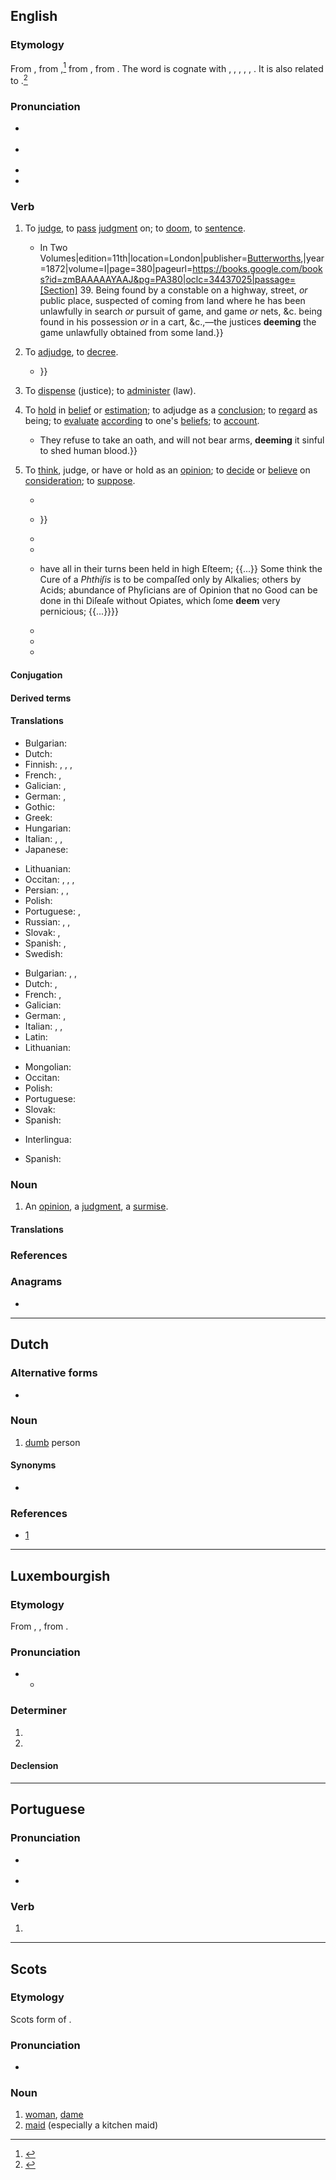{{also|Deem}}
==English==
{{was wotd|2019|April|10}}

===Etymology===
{{root|en|ine-pro|*dʰeh₁-}}
From {{inh|en|enm|demen|dẹ̄men|to judge; to criticize, condemn; to impose a penalty on, sentence; to direct, order; to believe, think, deem}}, from {{inh|en|ang|dēman||to decide, decree, deem, determine, judge; to condemn, doom, sentence; to consider, examine, reckon, think; to prove; to compute, estimate; to declare, tell; to glorify, praise}},<ref>{{R:MED Online|entry=dẹ̄men|pos=v|id=MED11023|accessdate=28 April 2018}}</ref> from {{inh|en|gem-pro|*dōmijaną||to judge, think}}, from {{der|en|ine-pro|*dʰeh₁-||to set, put}}. The word is cognate with {{cog|da|dømme||to judge}}, {{cog|nl|doemen||to condemn, foredoom}}, {{cog|frr|dema||to judge, recognise}}, {{cog|nb|dømme||to judge}}, {{cog|nn|døma||to judge}}, {{cog|sv|döma||to judge, sentence, condemn}}. It is also related to {{m|en|doom}}.<ref>{{R:Lexico}}</ref>

===Pronunciation===
* {{a|RP}} {{IPA|en|/diːm/}}
* {{a|GA}} {{IPA|en|/dim/}}
* {{audio|en|en-au-deem.ogg|Audio (AU)}}
* {{rhymes|en|iːm}}

===Verb===
{{en-verb}}

# {{lb|en|transitive|obsolete}} To [[judge#Verb|judge]], to [[pass#Verb|pass]] [[judgment]] on; to [[doom#Verb|doom]], to [[sentence#Verb|sentence]].
#: {{synonyms|en|judge}}
#* {{quote-book|en|author=George C[olwell] Oke|chapter=The Synopsis of Offences, etc. within the Provisions of the 11 & 12 Vict. c. 43|title=The Magisterial Synopsis: A Practical Guide for Magistrates, Their Clerks, Attornies and Constables; {{...|Summary Convictions and Indictable Offences, with Their Penalties, Punishments, Procedure, &c., being Alphabetically and Tabularly Arranged.}} In Two Volumes|edition=11th|location=London|publisher=[[w:LexisNexis|Butterworths]],{{nb...|7, Fleet Street, law publishers to the Queen’s Most Excellent Majesty; Dublin: Hodges, Foster & Co.; Edinburgh: T. & T. Clark; Bell & Bradfute; Calcutta: Thacker, Spink & Co.; Bombay: Thacker, Vining & Co.; Melbourne: George Robertson.}}|year=1872|volume=I|page=380|pageurl=https://books.google.com/books?id=zmBAAAAAYAAJ&pg=PA380|oclc=34437025|passage=[Section] 39. Being found by a constable on a highway, street, ''or'' public place, suspected of coming from land where he has been unlawfully in search ''or'' pursuit of game, and game ''or'' nets, &c. being found in his possession ''or'' in a cart, &c.,—the justices '''deeming''' the game unlawfully obtained from some land.}}
# {{lb|en|transitive|obsolete}} To [[adjudge]], to [[decree#Verb|decree]].
#: {{synonyms|en|judge}}
#* {{quote-book|en|chapter=Act No. VII. of 1843|title=East India. Acts Passed by the Honourable the President of the {{w|Council of India}}, and by the Right Honourable the [[w:Governor-General of India|Governor-General]], for 1843;{{nb...|with Index.—(Pursuant to Act.)}}|series=Accounts and Papers|seriesvolume=328|location=[London]|publisher=Ordered, by the [[w:House of Commons of the United Kingdom|House of Commons]], to be printed,{{nb...|28 May 1845.}}|year=1843|year_published=28 May 1845|section=section XLIV|page=11|pageurl=https://books.google.com/books?id=mUlDAAAAcAAJ&pg=PA11|oclc=941768593|passage=And it is hereby enacted, that in any zillah, in which the Governor in Council of Fort St. George '''deems''' it expedient to establish the zillah court, and the court or courts under subordinate judges or principal sudder ameens, at separate stations, it shall be competent to the said Governor in Council, by an Order in Council, to authorize the session judge to take cognizance of all criminal cases subject ordinarily to the jurisdiction of the subordinate courts, {{...}}}}
# {{lb|en|transitive|obsolete}} To [[dispense]] (justice); to [[administer]] (law).
#: {{synonyms|en|judge}}
# {{lb|en|ditransitive}} To [[hold#Verb|hold]] in [[belief]] or [[estimation]]; to adjudge as a [[conclusion]]; to [[regard#Verb|regard]] as being; to [[evaluate]] [[according#Adverb|according]] to one's [[belief]]s; to [[account#Verb|account]].
#: {{synonyms|en|consider|Thesaurus:deem}}
#: {{ux|en|She '''deemed''' his efforts insufficient.}}
#* {{quote-journal|en|title=Types of Russian Character|editor={{w|Edmund Routledge}}|magazine=Routledge’s Every Boy’s Annual|location=London; New York, N.Y.|publisher=[[w:Routledge|George Routledge & Sons]]|year=1874|page=254|pageurl=https://books.google.com/books?id=ujUGAAAAQAAJ&pg=PA254|oclc=41635097|passage=To this sect belong also the Skakounui, or Jumpers. {{...}} They refuse to take an oath, and will not bear arms, '''deeming''' it sinful to shed human blood.}}
# {{lb|en|ambitransitive}} To [[think]], judge, or have or hold as an [[opinion]]; to [[decide]] or [[believe]] on [[consideration]]; to [[suppose]].
#* {{RQ:Harvey Pierces Supererogation|page=41|passage=It may ſeeme a rude diſpoſition that ſorteth not with the quality of the age; and pollicy '''deemeth''' that vertue a vice, that modeſty, ſimplicity, that reſolotenes, diſſolutenes, that conformeth not it ſelfe with a ſupple and deft correſpondence to the preſent time.}}
#* {{quote-book|en|author=Samuel Fisher|authorlink=Samuel Fisher (Quaker)|chapter=The Fourth Apologeticall, and Expostulatory Exercitation|title=Rusticus ad Academicos in Exercitationibus Expostulatoriis, Apologeticis Quatuor: The Rustick’s Alarm to the Rabbies,{{nb...|or, The Country Correcting the University and Clergy, and [...] Contesting for the Truth [...]: In Four Apologeticall and Expostulatory Exercitations: Wherein is Contained, as well a General Account to All Enquirers, as a General Answer to All Opposers of the Most Truly Catholike and Most Truly Christ-like Chistians [sic] Called Quakers, and of the True Divinity of Their Doctrine: By Way of Entire Entercourse Held in Special with Four of the Clergies Chieftanes, viz, John Owen [...] Tho. Danson [...] John Tombes [...] Rich. Baxter [...]}}|location=London|publisher=Printed for Robert Wilson|year=1660|section=chapter VI|page=220|pageurl=https://books.google.com/books?id=EbUXEkaRrp4C&pg=PA220|oclc=891493714|passage=[T]herefore had ''[[w:Cain and Abel|Abel]]'' and his ''works acceptance'', when ''Cain'' and his had none, becauſe he was righteous, not ſo eſteemed of God while he was not ſo indeed (as T[homas] D[anson] '''deems''') who becauſe he ſo does, '''deems''' that God (as himſelf) '''deems''' thoſe and theirs to be ''good'' and ''righteous'', {{...}}}}
#* {{quote-book|en|author=Kenelme Digby [''i.e.'', {{w|Kenelm Digby}}]|chapter=[The Second Treatise: Declaring the Nature and Operations of Mans Soule.] Of Thinking and Knowing|title=Two Treatises: In the One of which, the Nature of Bodies; in the Other, the Nature of Mans Soule is Looked into: In Way of Discovery of the Immortality of Reasonable Soules|location=London|publisher=Printed for Iohn Williams,{{nb...|and are to be sold at the Crown in S. Pauls Church-yard.}}|year=1665|page=18|pageurl=https://books.google.com/books?id=VxBfL1nZRoIC&pg=RA4-PA18|oclc=606597890|passage=[I]f a man doe really deem the weather to be cold, or that his body is diſtempered, he putteth on warmer cloathes, or taketh phyſick: although peradventure he is miſtaken in both: for his '''deeming''' them to be ſo, maketh him demeane himſelfe in ſuch ſort, as if really they were ſo.}}
#* {{RQ:Bunyan Pilgrim's Progress|pages=139–140|pageref=140|passage=So ''Chriſtian'' came up with him again, and ſaid, Sir, you talk as if you knew ſomething more than all the World doth; and if I take not my mark amiſs, I '''deem''' I have half a gueſs of you: Is not your name Mr. ''By-ends'' of ''Fair-ſpeech''?}}
#* {{quote-book|en|author=Benjamin Marten|authorlink=Benjamin Marten|chapter=Of the Great Number of Medicines and Various Methods of Cure Recommended for Consumptions, with the Different Opinions of Authors Concerning Them, &c.|title=A New Theory of Consumptions: More Especially of a Phthisis, or Consumption of the Lungs.{{nb...|Wherein, after a Brief History of the Distemper, Its Various Symptoms throughout Its Several Degrees, and Every Minute Step It Takes, from Its First Invading the Patient, to Its Final Termination, Enquiry is Made Concerning the Prime, Essential, and hitherto Accounted Inexplicable Cause of that Disease, so Very Endemick to This Nation, and Generally Fatal to Those It Seizes on. With an Account Of the Great Number of Medicines, and Various Methods of Cure Recommended for Consumptions; and the Different Opinions of Authors Concerning Them. Also the Possibility of Healing Ulcers in the Lungs Asserted, the Strongest Objections against It Answered, and a Different and More Probable Method of Cure Advanced, than Commonly Practised. Likewise Directions about Eating, Drinking, Sleeping, Exercise, and Way of Living in General, Proper for Consumptive Persons.}}|location=London|publisher=Printed for R. Knaplock,{{nb...|at the Bishop’s Head in St. Paul’s Church-yard}}; A. Bell,{{nb...|at the Cross Keys and Bible in Cornhill}}; J. Hooke, {{nb...|at the Flower de Luce against St. Dunstan’s Church in Fleetstreet}}, and C. King,{{nb...|at the Judge’s Head in Westminster-Hall.}}|year=1720|pages=101–102|pageurl=https://books.google.com/books?id=4tlis22XvscC&pg=PA102|oclc=723518503|passage=[T]hoſe [remedies] that have obtain'd the Name of Antiſcorbutick, Antiſcrophulous, Traumatick, Vulnerary or Healing Medicines, and ſuch as are '''deem'd''' Sweeteners of the Blood, and Correctors of Acrimony, {{...}} have all in their turns been held in high Eſteem; {{...}} Some think the Cure of a ''Phthiſis'' is to be compaſſed only by Alkalies; others by Acids; abundance of Phyſicians are of Opinion that no Good can be done in thi Diſeaſe without Opiates, which ſome '''deem''' very pernicious; {{...}}}}
#* {{quote-book|en|author=Ralph Waldo Emerson|authorlink=Ralph Waldo Emerson|chapter=Threnody|title=Poems|location=London|publisher=Chapman, Brothers, 121, [[w:Newgate|Newgate Street]]|year=1847|page=195|pageurl=https://books.google.com/books?id=D6lcAAAAcAAJ&pg=PA195|oclc=3098019|passage=And '''deemest''' thou as those who pore, / With aged eyes, short way before? / Think'st Beauty vanished from the coast / Of matter, and thy darling lost?}}
#* {{quote-book|en|author=Adam Anderson|chapter=Some Deem it Sweet to Wander Far Abroad|title=Poems|location=Edinburgh|publisher=Thomas Grant,{{nb...|21 George Street.}}|year=1853|page=110|pageurl=https://books.google.com/books?id=IDQoAAAAYAAJ&pg=PA110|oclc=31974969|passage=Some '''deem''' it sweet to wander far abroad, / And view the beauties of another shore; / Some '''deem''' it sweet to shun affection's road, / And haunts of them whom once they did adore.}}
#* {{quote-journal|en|date=2020 July 29|author=Ian Prosser discusses with Paul Stephen|title=Rail needs robust and strategic plans|journal=Rail|page=42|text=For example, record-breaking rainfall in the UK made February 2020 the wettest February on record, while July 2019 was '''deemed''' to be the warmest month on record worldwide.}}

====Conjugation====
{{en-conj-simple}}

====Derived terms====
{{col3|en|addeem|bedeem|deemer|[[deemster]], [[dempster]]|fordeem|foredeem|misdeem}}

====Translations====
{{trans-top|to hold in belief or estimation}}
* Bulgarian: {{t+|bg|смятам}}
* Dutch: {{t+|nl|beschouwen}}
* Finnish: {{t+|fi|pitää}} {{q|+ essive}}, {{t+|fi|kokea}} {{q|+ translative}}, {{t+|fi|uskoa}}, {{t+|fi|päätellä}}
* French: {{t+|fr|estimer}}, {{t+|fr|croire}}
* Galician: {{t+|gl|considerar}}, {{t+|gl|xulgar}}
* German: {{t+|de|halten}}, {{t+|de|erachten}}
* Gothic: {{t|got|𐌳𐍉𐌼𐌾𐌰𐌽}}
* Greek: {{t+|el|θεωρώ}}
* Hungarian: {{t+|hu|ítél}}
* Italian: {{t+|it|considerare}}, {{t+|it|valutare}}, {{t+|it|credere}}
* Japanese: {{t|ja|見なす|tr=minasu}}
{{trans-mid}}
* Lithuanian: {{t+|lt|manyti}}
* Occitan: {{t+|oc|considerar}}, {{t+|oc|jutjar}}, {{t+|oc|estimar}}, {{t+|oc|creire}}
* Persian: {{t+|fa|پنداشتن|sc=fa-Arab}}, {{t|fa|خیال کردن|sc=fa-Arab}}, {{t+|fa|فرض کردن|sc=fa-Arab}}
* Polish: {{t+|pl|uznać|pf}}
* Portuguese: {{t+|pt|considerar}}, {{t+|pt|estimar}}
* Russian: {{t+|ru|полага́ть|impf}}, {{t+|ru|счита́ть|impf}}, {{t+|ru|ду́мать|impf}}
* Slovak: {{t|sk|uznať}}, {{t|sk|považovať}}
* Spanish: {{t+|es|considerar}}, {{t+|es|concluir}}
* Swedish: {{t+|sv|döma}}
{{trans-bottom}}

{{trans-top|to have or hold as an opinion}}
* Bulgarian: {{t+|bg|смя́там}}, {{t+|bg|счи́там}}, {{t+|bg|ми́сля}}
* Dutch: {{t+|nl|vinden}}, {{t+|nl|achten}}
* French: {{t+|fr|considérer}}, {{t+|fr|croire}}
* Galician: {{t+|gl|considerar}}
* German: {{t+|de|erachten}}, {{t+|de|ansehen}}
* Italian: {{t+|it|considerare}}, {{t+|it|ritenere}}, {{t+|it|reputare}}
* Latin: {{t|la|opinor}}
* Lithuanian: {{t+|lt|manyti}}
{{trans-mid}}
* Mongolian: {{t+|mn|үзэх|sc=Cyrl}}
* Occitan: {{t+|oc|considerar}}
* Polish: {{t+|pl|uznawać|impf}}
* Portuguese: {{t+|pt|considerar}}
* Slovak: {{t|sk|považovať}}
* Spanish: {{t+|es|considerar}}
{{trans-bottom}}

{{checktrans-top}}
* Interlingua: {{t-check|ia|estimar}}
{{trans-mid}}
* Spanish: {{t+check|es|estimar}}
{{trans-bottom}}

===Noun===
{{en-noun}}

# An [[opinion]], a [[judgment]], a [[surmise#Noun|surmise]].

====Translations====
{{trans-see|an opinion, judgment|opinion|judgment}}

===References===
<references />

===Anagrams===
* {{anagrams|en|a=deem|Mede|deme|meed}}

----

==Dutch==

===Alternative forms===
* {{l|nl|deim}}

===Noun===
{{nl-noun|m|demen|deemke}}
# {{lb|nl|Brabantian}} [[dumb]] person
#: {{ux|nl|Maa ziet gij da dan ni, 't ligt veur ave neus, gij [[sen]] '''deem'''!}}

====Synonyms====
* {{l|nl|sukkel}}

===References===
* [http://www.vlaamswoordenboek.be/definities/toon/7090]

----

==Luxembourgish==

===Etymology===
From {{der|lb|goh|themu}}, {{m|goh|demu}}, from {{der|lb|gem-pro|*þammai}}.

===Pronunciation===
* {{IPA|lb|/deːm/}}
** {{rhymes|lb|eːm}}

===Determiner===
{{head|lb|determiner form|g=m|g2=n|unstressed|dem}}

# {{inflection of|lb|deen||dat}}
# {{inflection of|lb|dat||dat}}

====Declension====
{{lb-decl-definite article}}

----

==Portuguese==

===Pronunciation===
* {{a|Portugal}} {{IPA|pt|/ˈde.ɐ̃j/}}
* {{a|Portugal|following a non-nasal sound}} {{IPA|pt|[ˈðe.ɐ̃j]}}

===Verb===
{{head|pt|verb form}}

# {{inflection of|pt|dar||3|p|pres|subj|;|3|p|impr}}

----

==Scots==

===Etymology===
Scots form of {{der|sco|en|dame}}.

===Pronunciation===
* {{IPA|sco|/dim/}}

===Noun===
{{sco-noun}}

# [[woman]], [[dame]]
# [[maid]] (especially a kitchen maid)
